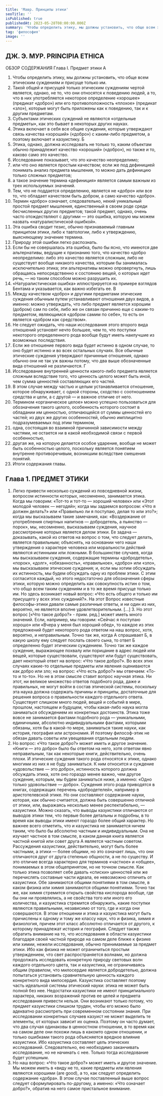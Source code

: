 ```yaml
---
title: 'Мавр. Принципы этики'
seoTitle: ''
isPublished: true
publishedAt: 2023-05-28T08:00:00.000Z
summary: 'Чтобы определить этику, мы должны установить, что обще всем этическим суждениям и присуще только им.'
tag: 'философия'
image: ''
---
```


## ДЖ. Э. МУР. PRINCIPIA ETHICA

ОБЗОР СОДЕРЖАНИЯ
Глава I. Предмет этики
A

1. Чтобы определить этику, мы должны установить, что обще всем этическим суждениям и присуще только им.
2. Такой общей и присущей только этическим суждениям чертой является, однако, не то, что они относятся к поведению людей, а то, что в них
   употребляется некоторое определение «хорошее» (предикат «добро») или его
   противоположность «плохое» (предикат «зло»), которые могут быть приложены как к поведению, так и к другим предметам.
3. Субъектами этических суждений не являются «отдельные предметы», как это бывает в некоторых других науках.
4. Этика включает в себя все общие суждения, которые утверждают
   связь качества «хороший» («добро») с каким-либо предметом, а поэтому
   включает и казуистику.
   Б
5. Этика, однако, должна исследовать не только то, каким объектам
   обычно принадлежит качество «хороший» («добро»), но также и то, каково
   само это качество.
6. Исследование показывает, что это качество неопределимо;
7. или что оно является простым качеством; если же под дефиницией
   понимать анализ предмета мышления, то можно дать дефиницию только
   сложных предметов;
8. а такое значение термина «дефиниция» является самым важным из
   трех используемых значений.
9. Тем, что не поддается определению, является не «добро» или все то,
   что обладает качеством быть добром, а само качество «добро».
10. Термин «добро» означает, следовательно, некий уникальный простой предмет мышления, единственный в своем роде среди бесчисленных
    других предметов; такой предмет, однако, очень часто отождествляют с другими — это ошибка, которую мы можем назвать «натуралистической ошибкой».
11. Эта ошибка сводит тезис, обычно признаваемый главным принципом этики, либо к тавтологии, либо к утверждению, выясняющему значение
    термина.
12. Природу этой ошибки легко распознать.
13. Если бы не совершалась эта ошибка, было бы ясно, что имеются две
    альтернативы, ведущие к признанию того, что качество «добро неопределимо: либо это качество является сложным, либо не существует вообще никакого качества, которым бы занималась исключительно этика; эти альтернативы можно опровергнуть, лишь обращаясь непосредственно к состоянию вещей, о которых идет речь, — но таким способом можно разрушить их.
14. «Натуралистическая ошибка» иллюстрируется на примере взглядов
    Бентама и указывается, как важно избегать ее.
    В
15. Между качеством «добро» и другими предметами этические суждения обычным путем устанавливают отношения двух видов, а именно: можно
    утверждать, что либо предмет является хорошим (добром) сам по себе, либо
    же он связан причинно еще с каким-то предметом, являющимся «добром самим по себе», то есть он является «добром как средством».
16. Не следует ожидать, что наши исследования этого второго вида отношений установят нечто большее, чем то, что поступки некоторого определенного рода вообще будут иметь наилучшие из возможных последствия.
17. Если же отношение первого вида будет истинно в одном случае, то
    оно будет истинно и во всех остальных случаях. Все обычные этические
    суждения утверждают причинные отношения, однако обычно они не так уж
    важны потому, что два выше обозначенные вида отношений не различаются.
    Г
18. Исследование внутренней ценности какого-либо предмета является
    сложным вследствие того, что ценность целого может быть иной, чем сумма
    ценностей составляющих его частей.
19. В этом случае между частью и целым устанавливается отношение,
    которое обнаруживает, с одной стороны, сходство с соотношением средства
    и цели, а с другой — и важное отличие от него.
20. Термином «органическое целое» можно успешно пользоваться для
    обозначения такого целого, особенность которого состоит в обладании им
    ценностью, отличающейся от суммы ценностей его частей; из двух же других
    особенностей, обычно имплицитно подразумеваемых под этим термином,
21. одна, состоящая во взаимной причинной зависимости между частями, не остается ни в какой необходимой связи с первой особенностью,
22. другая же, на которую делается особое ударение, вообще не может
    быть особенностью целого, поскольку является понятием внутренне противоречивым, возникшим вследствие смешения понятий.
23. Итоги содержания главы.

## Глава 1. ПРЕДМЕТ ЭТИКИ

1. Легко привести несколько суждений из повседневной жизни, вопросом истинности которых, несомненно, занимается этика. Когда мы говорим:
   «Тот-то и тот-то — хороший человек» или «Этот молодой человек — негодяй»; когда мы задаемся вопросом: «Что я должен делать?» или «Правильно
   ли я поступаю, делая то или это?»; когда мы высказываем такие замечания,
   как: «Воздержание от употребления спиртных напитков — добродетель, а
   пьянство — порок», мы, несомненно, высказываем суждения, научное рассмотрение которых является делом этики. Ее задача — доказывать, какой из
   ответов на вопрос о том, что следует делать, является правильным; объяснять, на основании чего наши утверждения о характере человека или моральности действий являются истинными или ложными. В большинстве случаев, когда мы высказываем суждения, содержащие термины «добродетель»,
   «порок», «долг», «обязанность», «правильное», «добро» или «зло», мы высказываем этические суждения; и, если мы хотим обсуждать их истинность,
   мы будем обсуждать одну из проблем этики.
   С этим согласится каждый, но этого недостаточно для обозначения
   сферы этики, которую можно определить как совокупность истин о том, что
   общо всем таким суждениям и в то же время присуще только им. Но здесь
   возникает новый вопрос: «Что есть общего и только им присущего у всех
   этих суждений?». На этот Вопрос известные философы-этики давали самые
   различные ответы, и ни один из них, вероятно, не является вполне удовлетворительным.
   […] 3. Но этот вопрос [«Что такое добро?» - прим. ред.] может иметь
   много значений. Если, например, мы говорим: «Сейчас я поступаю хорошо»
   или «Вчера у меня был хороший обед», то каждое из этих предложений будет
   некоторого рода ответом на наш вопрос, хотя, вероятно, и неправильным.
   Точно так же, когда А спрашивает Б, в какую школу ему следует послать
   своего сына, то ответ Б определенно будет этическим суждением. Точно так
   же каждое суждение, выражающее похвалу или порицание в адрес людей или
   вещей, которые существовали, существуют или будут существовать, дает некоторый ответ на вопрос: «Что такое добро?». Во всех этих случаях какие-то
   отдельные предметы или явления оцениваются как добро или зло; на вопрос:
   «Что есть добро?» мы отвечаем: «То-то и то-то». Но не в этом смысле ставит
   вопрос научная этика. Ни этот, ни великое множество ответов подобного рода, даже и правильных, не могут войти в состав этической системы, поскольку эта наука должна содержать причины и принципы, достаточные для решения вопроса о правильности каждого отдельного ответа. Существует слишком много людей, вещей и событий в мире, прошлом, настоящем и будущем,
   чтобы какая-либо наука могла заниматься обсуждением их конкретных достоинств. Этика тоже вовсе не занимается фактами подобного рода — уникальными, единичными, абсолютно индивидуальными фактами, которыми
   обязаны, хотя бы в какой-то мере, заниматься такие науки, как история, география или астрономия. И поэтому философ-этик не обязан давать советы
   или увещевания отдельным людям.
2. Но вопрос: «Что такое добро?» может иметь и другое значение.
   «Книги — это добро» было бы ответом на него, хотя ответом явно неправильным, так как некоторые книги, действительно, очень плохи. И этические
   суждения такого рода относятся к этике, однако многими из них я не буду
   заниматься. К ним относится и суждение «удовольствие — это добро», истинность которого должна обсуждать этика, хотя оно гораздо менее важно,
   чем другое суждение, которым, мы будем заниматься ниже, а именно: «Одно
   только удовольствие — добро». Суждения этого рода приводятся в книгах,
   содержащих перечень «добродетелей», например в аристотелевской этике.
   Но они составляют содержание науки, которая, как обычно считается, должна быть совершенно отличной от этики, или, выражаясь несколько менее респектабельно, — казуистики. Можно сказать, что выводы казуистики отличаются от выводов этики тем, что первые более детальны и подробны, в то
   время как выводы этики имеют гораздо более общий характер. Но важнее
   всего отметить, что и казуистика не занимается ничем таким, что было бы
   абсолютно частным и индивидуальным. Она не изучает частное в том смысле, в каком данная книга является частной книгой или совет друга А является
   частным советом.
   Рассуждения казуистики, действительно, могут быть более частными, а
   этики — более общими, но это означает лишь, что они отличаются друг от
   друга степенью общности, а не по существу. И это отличие всегда характерно
   для терминов «частное» и «общее», понимаемых в этом общепринятом, но не
   точном смысле. Как только этика позволяет себе давать «списки» ценностей
   или же перечислять составные части идеала, ее невозможно отличить от казуистики. Обе занимаются общими понятиями в том смысле, в каком физика
   или химия занимаются общими понятиями. Точно так же, как химия стремится открыть свойства кислорода вообще, где бы они ни проявлялись, а не
   свойства того или иного его количества, и казуистика стремится обнаружить,
   какие поступки являются правильными, независимо от того, где и когда они
   совершаются. В этом отношении и этика и казуистика могут быть причислены к одному и тому же классу наук, что и физика, химия и физиология, причем этот класс абсолютно отличается от другого, к которому принадлежат
   история и география.
   Следует также обратить внимание на то, что исследования в области
   казуистики благодаря своей частной природе на самом деле ближе к физике
   или химии, нежели исследования, обычно принимаемые за предмет этики.
   Ибо как физика не может ограничиться простым утверждением, что свет распространяется волнами, но должна продолжать исследовать конкретную
   природу световых волн каждого отдельного цвета, так и казуистика, не ограничиваясь общим (правилом, что милосердие является добродетелью, должна попытаться установить сравнительную ценность каждого конкретного вида милосердия. Казуистика составляет поэтому часть идеальной системы
   этический науки: этика не может быть полной без нее. Недостатки казуистики не имеют принципиального характера, никаких возражений против ее целей и предмета исследования привести нельзя. Они возникают только потому, что предмет казуистики слишком труден, чтобы его можно было адекватно рассмотреть при современном состоянии знания. При исследовании
   конкретных случаев казуист не может выделить те элементы, от которых зависит их оценка. Поэтому он часто думает, что два случая одинаковы в ценностном отношении, в то время как на самом деле они похожи лишь в какомто одном отношении, и только ошибками такого рода объясняется вредное
   влияние казуистики. Ибо казуистика составляет цель этических исследований.
   Следовательно, ею необходимо заканчивать исследование, но не начинать с нее. Только тогда исследование будет успешным.
3. Но наш вопрос: «Что такое добро?» может иметь и другое значение.
   Мы можем иметь в «виду не то, какие предметы или явления являются хорошими (are good), а то, как следует определить содержание «добра». В этом
   случае поставленный выше вопрос следует сформулировать по-другому, а
   именно: «Что означает добро?», обратив на него самое пристальное внимание.
